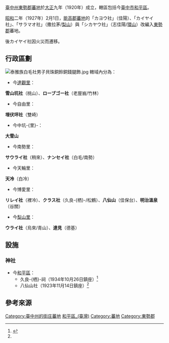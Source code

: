 {{noteTA
|1=zh-hans:庄; zh-hant:庄;
}}
[[臺中州|臺中州]][[東勢郡|東勢郡]][[蕃地|蕃地]]於[[大正|大正]]九年（1920年）成立，轄區包括今[[臺中市|臺中市]][[和平區_(台灣)|和平區]]。

[[昭和|昭和]]二年（1927年）2月1日，[[能高郡|能高郡]][[蕃地_(能高郡)|蕃地]]的「カヨウ社」（佳陽）、「カイヤイ社」、「サラマオ社」（撒拉茅/[[梨山|梨山]]）與「シカヤウ社」（志佳陽/[[環山|環山]]）改編入[[東勢郡|東勢郡]]蕃地。

後カイヤイ社因火災而遷移。

==行政區劃==
[[File:泰雅族白毛社男子貝珠銅鈴銅錢腿飾.jpg|thumb]]
轄域內分為：
*今[[達觀里_(臺中市)|達觀里]]：
'''雪山坑社'''（桃山）、'''ローブゴー社'''（老屋峩/竹林）
*今自由里：
'''埋伏坪社'''（雙崎）
*今中坑-{里}-：
'''大雪山'''
*今南勢里：
'''サウライ社'''（稍來）、'''ナンセイ社'''（白毛/南勢）
*今天輪里：
'''天冷'''（白冷）
*今博愛里：
'''リレイ社'''（裡冷）、'''クラス社'''（久良-{栖}-/松鶴）、'''八仙山'''（佳保台）、'''明治溫泉'''（谷關）
*今[[梨山里|梨山里]]：
'''ウライ社'''（烏來/青山）、'''達見'''（德基）

==設施==
===神社===
*今[[和平區_(台灣)|和平區]]：
**久良-{栖}-祠（1934年10月26日鎮座）<ref name ="遠渡來台的日本諸神">{{cite book |author=金子展也 |translator=陳嫻若 |title=《遠渡來台的日本諸神》 |year=2020 |publisher=野人文化 |location=[[新北市|新北市]] |isbn=9789863844372 |language=zh-tw}}</ref>{{Rp|304}}
**八仙山社（1923年11月14日鎮座）<ref name ="遠渡來台的日本諸神"/>{{Rp|170}}

== 參考來源 ==
{{reflist}}
{{台中州}}

[[Category:臺中州的街庄蕃地|Category:臺中州的街庄蕃地]]
[[Category:和平區_(臺灣)|]]

[[Category:蕃地|Category:蕃地]]
[[Category:東勢郡|Category:東勢郡]]